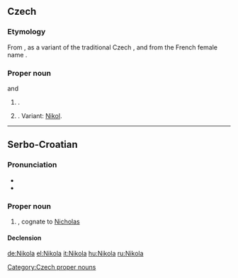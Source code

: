 ==Czech==
{{wikipedia|lang=cs}}
===Etymology===
From {{etyl|fr|cs}} {{term|Nicolas|lang=fr}}, as a variant of the traditional Czech {{term|Mikuláš|lang=cs}}, and from the French female name {{term|Nicole|lang=fr}}.

===Proper noun===
{{head|cs|proper noun}} {{g|m}} and {{g|f}} 

# {{given name|male|lang=cs}}.
# {{given name|female|lang=cs}}. Variant: [[Nikol]].

[[Category:Czech proper nouns]]

----

==Serbo-Croatian==

===Pronunciation===
* {{IPA|/nǐkola/|lang=sh}}
* {{hyphenation|Ni|ko|la}}

===Proper noun===
{{sh-proper noun|g=m|head=Nìkola|r|Никола|Нѝкола}}

# {{given name|male|lang=sh}}, cognate to [[Nicholas]]

====Declension====
{{sh-decl-noun-unc
|Nikola
|Nikole
|Nikoli
|Nikolu
|Nikola
|Nikoli
|Nikolom
}}

[[de:Nikola]]
[[el:Nikola]]
[[it:Nikola]]
[[hu:Nikola]]
[[ru:Nikola]]